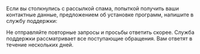 <Cut title="Некорректные действия заказчика">

Если вы столкнулись с рассылкой спама, попыткой получить ваши контактные данные, предложением об установке программ, напишите в службу поддержки:

<Note mode="note" title="Примечание">

Не отправляйте повторные запросы и просьбы ответить скорее. Служба поддержки рассматривает все поступающие обращения. Вам ответят в течение нескольких дней.

</Note>

</Cut>
